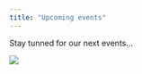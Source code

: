 ```yaml
---
title: "Upcoming events"
---
```


Stay tunned for our next events...

![](https://media4.giphy.com/media/v1.Y2lkPTc5MGI3NjExeTVndHg4MDRoNDV2YjRkNnY4ZGNvbnJ0a25rNWZxcmRsaW5ucDJvbCZlcD12MV9pbnRlcm5hbF9naWZfYnlfaWQmY3Q9Zw/lzAaiZ82dGowBs7aqv/giphy.gif)